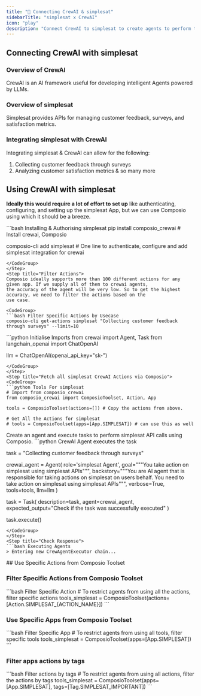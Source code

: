 ```yaml
---
title: "🚀 Connecting CrewAI & simplesat"
sidebarTitle: "simplesat x CrewAI"
icon: "play"
description: "Connect CrewAI to simplesat to create agents to perform tasks using natural language"
---
```


## Connecting CrewAI with simplesat

### Overview of CrewAI

CrewAI is an AI framework useful for developing intelligent Agents powered by LLMs.

### Overview of simplesat

Simplesat provides APIs for managing customer feedback, surveys, and satisfaction metrics.

### Integrating simplesat with CrewAI

Integrating simplesat & CrewAI can allow for the following:

1. Collecting customer feedback through surveys
2. Analyzing customer satisfaction metrics
& so many more

## Using CrewAI with simplesat

<Steps>
<Step title="Setting Up the Environment">

**Ideally this would require a lot of effort to set up** like authenticating, configuring, and setting up the simplesat App, but we can use Composio using which it should be a breeze.

<CodeGroup>
```bash Installing & Authorising simplesat
pip install composio_crewai # Install crewai, Composio 

composio-cli add simplesat # One line to authenticate, configure and add simplesat integration for crewai
```
</CodeGroup>
</Step>
<Step title="Filter Actions">
Composio ideally supports more than 100 different actions for any given app. If we supply all of them to crewai agents, 
the accuracy of the agent will be very low. So to get the highest accuracy, we need to filter the actions based on the 
use case.

<CodeGroup>
```bash Filter Specific Actions by Usecase
composio-cli get-actions simplesat "Collecting customer feedback through surveys" --limit=10
```
</CodeGroup>

</Step>
<Step title="Import Base Packages">

<CodeGroup>
```python Initialise Imports
from crewai import Agent, Task
from langchain_openai import ChatOpenAI

llm = ChatOpenAI(openai_api_key="sk-<OPENAI KEY>")
```
</CodeGroup>
</Step>
<Step title="Fetch all simplesat CrewAI Actions via Composio">
<CodeGroup>
```python Tools For simplesat
# Import from composio_crewai
from composio_crewai import ComposioToolset, Action, App

tools = ComposioToolset(actions=[]) # Copy the actions from above. 

# Get All the Actions for simplesat
# tools = ComposioToolset(apps=[App.SIMPLESAT]) # can use this as well
```
</CodeGroup>
</Step>
<Step title="Execute the Agent">
Create an agent and execute tasks to perform simplesat API calls using Composio. 
<CodeGroup>
```python CrewAI Agent executes the task

task = "Collecting customer feedback through surveys"

crewai_agent = Agent(
    role='simplesat Agent',
    goal="""You take action on simplesat using simplesat APIs""",
    backstory="""You are AI agent that is responsible for taking actions on simplesat on users behalf. You need to take action on simplesat using simplesat APIs""",
    verbose=True,
    tools=tools,
    llm=llm
)

task = Task(
    description=task,
    agent=crewai_agent,
    expected_output="Check if the task was successfully executed"
)

task.execute()
```
</CodeGroup>
</Step>
<Step title="Check Response">
```bash Executing Agents
> Entering new CrewAgentExecutor chain...
```
</Step>
</Steps>
## Use Specific Actions from Composio Toolset

### Filter Specific Actions from Composio Toolset

<CodeGroup>
```bash Filter Specific Action
# To restrict agents from using all the actions, filter specific actions
tools_simplesat = ComposioToolset(actions=[Action.SIMPLESAT_{ACTION_NAME}])
```
</CodeGroup>

### Use Specific Apps from Composio Toolset
<CodeGroup>
```bash Filter Specific App
# To restrict agents from using all tools, filter specific tools
tools_simplesat = ComposioToolset(apps=[App.SIMPLESAT])
```
</CodeGroup>

### Filter apps actions by tags 
<CodeGroup>
```bash Filter actions by tags
# To restrict agents from using all actions, filter the actions by tags
tools_simplesat = ComposioToolset(apps=[App.SIMPLESAT], tags=[Tag.SIMPLESAT_IMPORTANT])
```
</CodeGroup>